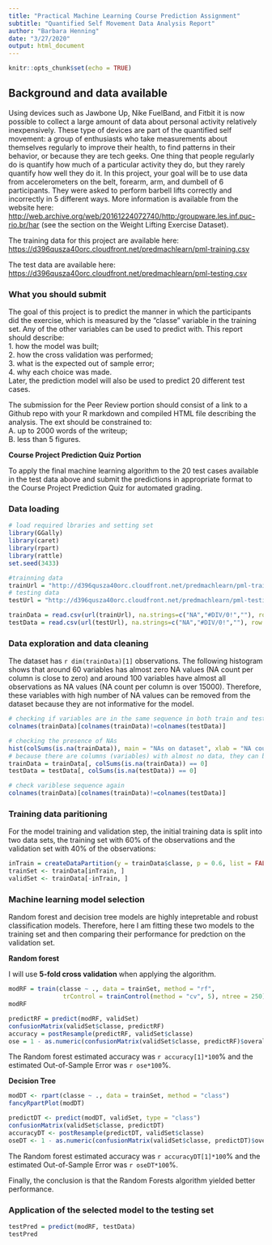 ```yaml
---
title: "Practical Machine Learning Course Prediction Assignment"
subtitle: "Quantified Self Movement Data Analysis Report"
author: "Barbara Henning"
date: "3/27/2020"
output: html_document
---
```


```r
knitr::opts_chunk$set(echo = TRUE)
```

## Background and data available

Using devices such as Jawbone Up, Nike FuelBand, and Fitbit it is now possible to collect a large amount of data about personal activity relatively inexpensively. These type of devices are part of the quantified self movement: a group of enthusiasts who take measurements about themselves regularly to improve their health, to find patterns in their behavior, or because they are tech geeks. One thing that people regularly do is quantify how much of a particular activity they do, but they rarely quantify how well they do it. In this project, your goal will be to use data from accelerometers on the belt, forearm, arm, and dumbell of 6 participants. They were asked to perform barbell lifts correctly and incorrectly in 5 different ways. More information is available from the website here: <http://web.archive.org/web/20161224072740/http:/groupware.les.inf.puc-rio.br/har> (see the section on the Weight Lifting Exercise Dataset).

The training data for this project are available here:
<https://d396qusza40orc.cloudfront.net/predmachlearn/pml-training.csv>

The test data are available here:
<https://d396qusza40orc.cloudfront.net/predmachlearn/pml-testing.csv>

### What you should submit

The goal of this project is to predict the manner in which the participants did the exercise, which is measured by the "classe" variable in the training set. Any of the other variables can be used to predict with. This report should describe:  
    1. how the model was built;  
    2. how the cross validation was performed;  
    3. what is the expected out of sample error;  
    4. why each choice was made.  
Later, the prediction model will also be used to predict 20 different test cases.

The submission for the Peer Review portion should consist of a link to a Github repo with your R markdown and compiled HTML file describing the analysis. The ext should be constrained to:  
    A. up to 2000 words of the writeup;  
    B. less than 5 figures.  

<b> Course Project Prediction Quiz Portion  </b>  

To apply the final machine learning algorithm to the 20 test cases available in the test data above and submit the predictions in appropriate format to the Course Project Prediction Quiz for automated grading.

### Data loading

```r
# load required lbraries and setting set
library(GGally)
library(caret)
library(rpart)
library(rattle)
set.seed(3433)
```

```r
#trainning data
trainUrl = "http://d396qusza40orc.cloudfront.net/predmachlearn/pml-training.csv"
# testing data
testUrl = "http://d396qusza40orc.cloudfront.net/predmachlearn/pml-testing.csv"

trainData = read.csv(url(trainUrl), na.strings=c("NA","#DIV/0!",""), row.names = "X")
testData = read.csv(url(testUrl), na.strings=c("NA","#DIV/0!",""), row.names = "X")
```

### Data exploration and data cleaning

The dataset has `r dim(trainData)[1]` observations.  The following histogram shows that around 60 variables has almost zero NA values (NA count per column is close to zero) and around 100 variables have almost all observations as NA values (NA count per column is over 15000).  Therefore, these variables with high number of NA values can be removed from the dataset because they are not informative for the model.

```r
# checking if variables are in the same sequence in both train and test sets
colnames(trainData)[colnames(trainData)!=colnames(testData)]

# checking the presence of NAs
hist(colSums(is.na(trainData)), main = "NAs on dataset", xlab = "NA count per column")
# because there are columns (variables) with almost no data, they can be removed from traing set
trainData = trainData[, colSums(is.na(trainData)) == 0]
testData = testData[, colSums(is.na(testData)) == 0]

# check variblese sequence again
colnames(trainData)[colnames(trainData)!=colnames(testData)]
```

### Training data paritioning

For the model training and validation step, the initial training data is split into two data sets, the training set with 60\% of the observations and the validation set with 40\% of the observations:

```r
inTrain = createDataPartition(y = trainData$classe, p = 0.6, list = FALSE)
trainSet <- trainData[inTrain, ]
validSet <- trainData[-inTrain, ]
```

### Machine learning model selection

Random forest and decision tree models are highly intepretable and robust classification models. Therefore, here I am fitting these two models to the training set and then comparing their performance for predction on the validation set.  
 
 <b>  Random forest    </b>  
 
I will use <b>5-fold cross validation</b> when applying the algorithm. 

```r
modRF = train(classe ~ ., data = trainSet, method = "rf", 
               trControl = trainControl(method = "cv", 5), ntree = 250)
modRF

predictRF = predict(modRF, validSet)
confusionMatrix(validSet$classe, predictRF)
accuracy = postResample(predictRF, validSet$classe)
ose = 1 - as.numeric(confusionMatrix(validSet$classe, predictRF)$overall[1])
```  

The Random forest estimated accuracy was `r accuracy[1]*100`\% and the estimated Out-of-Sample Error was `r ose*100`\%.  

<b>  Decision Tree    </b>  

```r
modDT <- rpart(classe ~ ., data = trainSet, method = "class")
fancyRpartPlot(modDT)

predictDT <- predict(modDT, validSet, type = "class")
confusionMatrix(validSet$classe, predictDT)
accuracyDT <- postResample(predictDT, validSet$classe)
oseDT <- 1 - as.numeric(confusionMatrix(validSet$classe, predictDT)$overall[1])
```  

The Random forest estimated accuracy was `r accuracyDT[1]*100`% and the estimated Out-of-Sample Error was `r oseDT*100`\%.  


Finally, the conclusion is that the Random Forests algorithm yielded better performance.

### Application of the selected model to the testing set

```r
testPred = predict(modRF, testData)
testPred
```  

